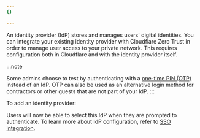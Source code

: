 ```yaml
---
{}

---
```



An <GlossaryTooltip term="identity provider" link="https://www.cloudflare.com/learning/access-management/what-is-an-identity-provider/">identity provider (IdP)</GlossaryTooltip> stores and manages users' digital identities. You can integrate your existing identity provider with Cloudflare Zero Trust in order to manage user access to your private network. This requires configuration both in Cloudflare and with the identity provider itself.

:::note

Some admins choose to test by authenticating with a [one-time PIN (OTP)](/cloudflare-one/identity/one-time-pin/) instead of an IdP. OTP can also be used as an alternative login method for contractors or other guests that are not part of your IdP.
:::

To add an identity provider:

<Render file="access/idp-integration" product="cloudflare-one" />

Users will now be able to select this IdP when they are prompted to authenticate. To learn more about IdP configuration, refer to [SSO integration](/cloudflare-one/identity/idp-integration/).
